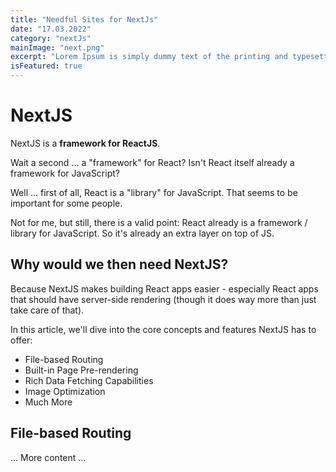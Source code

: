 ```yaml
---
title: "Needful Sites for NextJs"
date: "17.03.2022"
category: "nextJs"
mainImage: "next.png"
excerpt: "Lorem Ipsum is simply dummy text of the printing and typesetting industry"
isFeatured: true
---
```



# NextJS

NextJS is a **framework for ReactJS**.

<PageSection title="My page section">
  <Badge name="my badge" containerClr="#000" textClr="#fff" />
</PageSection>

Wait a second ... a "framework" for React? Isn't React itself already a framework for JavaScript?

Well ... first of all, React is a "library" for JavaScript. That seems to be important for some people.

Not for me, but still, there is a valid point: React already is a framework / library for JavaScript. So it's already an extra layer on top of JS.

## Why would we then need NextJS?

Because NextJS makes building React apps easier - especially React apps that should have server-side rendering (though it does way more than just take care of that).

In this article, we'll dive into the core concepts and features NextJS has to offer:

- File-based Routing
- Built-in Page Pre-rendering
- Rich Data Fetching Capabilities
- Image Optimization
- Much More

## File-based Routing

... More content ...
